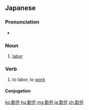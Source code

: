 ==Japanese==
{{ja-kanjitab|きん|ろう|yomi=o}}

===Pronunciation===
* {{ja-pron|きんろう|yomi=o}}

===Noun===
{{ja-noun|きんろう|kyu=勤勞}}

# [[labor]]

===Verb===
{{ja-verb-suru|tr=intrans|きんろう|kyu=勤勞}}

# to labor, to [[work]]

====Conjugation====
{{ja-suru|きんろう}}

[[ko:勤労]]
[[hu:勤労]]
[[mg:勤労]]
[[ja:勤労]]
[[zh:勤労]]